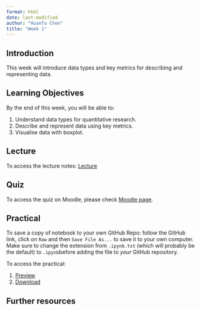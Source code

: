 ```yaml
---
format: html
date: last-modified
author: "Huanfa Chen"
title: "Week 1"
---
```


## Introduction

This week will introduce data types and key metrics for describing and representing data.

## Learning Objectives

By the end of this week, you will be able to:

1. Understand data types for quantitative research.
2. Describe and represent data using key metrics.
3. Visualise data with boxplot.

## Lecture 

To access the lecture notes: [Lecture](week1_lecture.qmd)

## Quiz

To access the quiz on Moodle, please check [Moodle page](https://moodle.ucl.ac.uk/course/view.php?id=53568).

## Practical

:::{.callout-note}

To save a copy of notebook to your own GitHub Repo: follow the GitHub link, click on `Raw` and then `Save File As...` to save it to your own computer. Make sure to change the extension from `.ipynb.txt` (which will probably be the default) to `.ipynb`before adding the file to *your* GitHub repository.

:::

To access the practical:

1. [Preview](week1_practical.html)
2. [Download](week1_practical.ipynb)

## Further resources